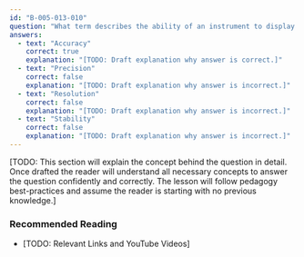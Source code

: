 ```yaml
---
id: "B-005-013-010"
question: "What term describes the ability of an instrument to display values that are true to reality?"
answers:
  - text: "Accuracy"
    correct: true
    explanation: "[TODO: Draft explanation why answer is correct.]"
  - text: "Precision"
    correct: false
    explanation: "[TODO: Draft explanation why answer is incorrect.]"
  - text: "Resolution"
    correct: false
    explanation: "[TODO: Draft explanation why answer is incorrect.]"
  - text: "Stability"
    correct: false
    explanation: "[TODO: Draft explanation why answer is incorrect.]"
---
```


[TODO: This section will explain the concept behind the question in detail. Once drafted the reader will understand all necessary concepts to answer the question confidently and correctly. The lesson will follow pedagogy best-practices and assume the reader is starting with no previous knowledge.]

### Recommended Reading

- [TODO: Relevant Links and YouTube Videos]
